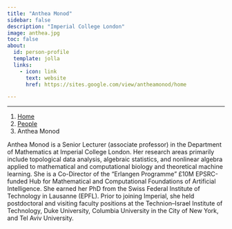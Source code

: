 ```yaml
---
title: "Anthea Monod"
sidebar: false
description: "Imperial College London"
image: anthea.jpg
toc: false
about:
  id: person-profile
  template: jolla
  links:
    - icon: link
      text: website
      href: https://sites.google.com/view/antheamonod/home

---
```

---

```{=html}
<nav aria-label="breadcrumb">
  <ol class="breadcrumb">
    <li class="breadcrumb-item"><a href="../../index.html">Home</a></li>
    <li class="breadcrumb-item"><a href="../../people.html">People</a></li>
    <li class="breadcrumb-item active">Anthea Monod</li>

  </ol>
</nav>
```

:::{#person-profile}
:::

Anthea Monod is a Senior Lecturer (associate professor) in the Department of Mathematics at Imperial College London. 
Her research areas primarily include topological data analysis, algebraic statistics, and nonlinear algebra applied to mathematical and computational biology and theoretical machine learning. 
She is a Co-Director of the “Erlangen Programme” £10M EPSRC-funded Hub for Mathematical and Computational Foundations of Artificial Intelligence. 
She earned her PhD from the Swiss Federal Institute of Technology in Lausanne (EPFL). 
Prior to joining Imperial, she held postdoctoral and visiting faculty positions at the Technion–Israel Institute of Technology, Duke University, Columbia University in the City of New York, and Tel Aviv University.